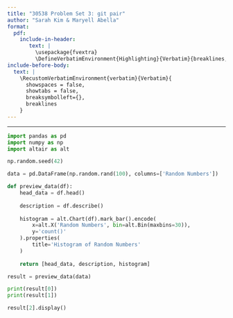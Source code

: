```yaml
---
title: "30538 Problem Set 3: git pair"
author: "Sarah Kim & Maryell Abella"
format: 
  pdf:
    include-in-header: 
       text: |
         \usepackage{fvextra}
         \DefineVerbatimEnvironment{Highlighting}{Verbatim}{breaklines,commandchars=\\\{\}}
include-before-body:
  text: |
    \RecustomVerbatimEnvironment{verbatim}{Verbatim}{
      showspaces = false,
      showtabs = false,
      breaksymbolleft={},
      breaklines
    }
---
```

---

```python

import pandas as pd
import numpy as np
import altair as alt

np.random.seed(42)

data = pd.DataFrame(np.random.rand(100), columns=['Random Numbers'])

def preview_data(df):
    head_data = df.head()
    
    description = df.describe()
    
    histogram = alt.Chart(df).mark_bar().encode(
        x=alt.X('Random Numbers', bin=alt.Bin(maxbins=30)),
        y='count()'
    ).properties(
        title='Histogram of Random Numbers'
    )
    
    return [head_data, description, histogram]

result = preview_data(data)

print(result[0])  
print(result[1])  

result[2].display()
```
